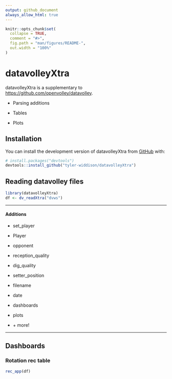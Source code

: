 ```yaml
---
output: github_document
always_allow_html: true
---
```


<!-- README.md is generated from README.Rmd. Please edit that file -->

```r
knitr::opts_chunk$set(
  collapse = TRUE,
  comment = "#>",
  fig.path = "man/figures/README-",
  out.width = "100%"
)
```

# datavolleyXtra

<!-- badges: start -->

<!-- badges: end -->

datavolleyXtra is a supplementary to <https://github.com/openvolley/datavolley>.

-   Parsing additions

-   Tables

-   Plots

## Installation

You can install the development version of datavolleyXtra from [GitHub](https://github.com/) with:

``` r
# install.packages("devtools")
devtools::install_github("tyler-widdison/datavolleyXtra")
```

## Reading datavolley files

```r
library(datavolleyXtra)
df <- dv_readXtra("dvws")
```

------------------------------------------------------------------------

#### Additions

-   set_player

-   Player

-   opponent

-   reception_quality

-   dig_quality

-   setter_position

-   filename

-   date

-   dashboards

-   plots

-   \+ more!

------------------------------------------------------------------------


## Dashboards 

### Rotation rec table

```r
rec_app(df)
```

